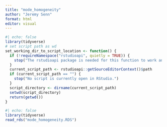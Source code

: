 ```yaml
---
title: "mode_homogeneity"
author: "Jeremy Senn"
format: html
editor: visual
---
```

```r
#| echo: false
library(tidyverse)
# set script path as wd
set_working_dir_to_script_location <- function() {
  if (!requireNamespace("rstudioapi", quietly = TRUE)) {
    stop("The rstudioapi package is needed for this function to work and it is not installed.")
  }
  current_script_path <- rstudioapi::getSourceEditorContext()$path
  if (current_script_path == "") {
    stop("No script is currently open in RStudio.")
  }
  script_directory <- dirname(current_script_path)
  setwd(script_directory)
  return(getwd())
}

```

```r
#| echo: false
library(tidyverse)
read_rds("mode_homogeneity.RDS")

```


